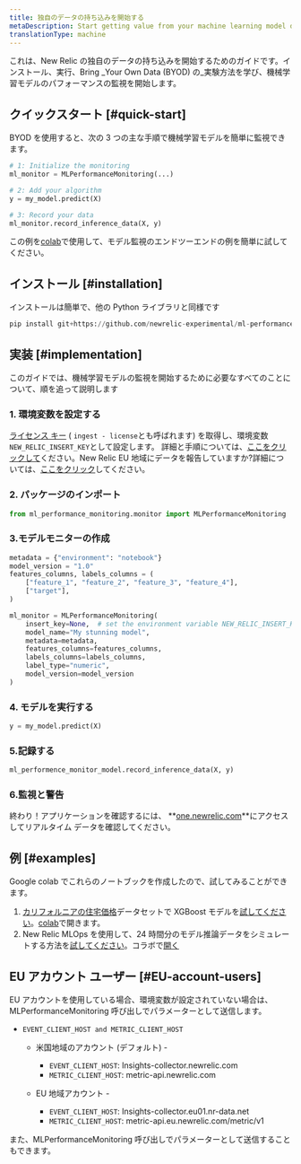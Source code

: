 ```yaml
---
title: 独自のデータの持ち込みを開始する
metaDescription: Start getting value from your machine learning model data in just a few minutes within New Relic
translationType: machine
---
```


これは、New Relic の独自のデータの持ち込みを開始するためのガイドです。インストール、実行、Bring _Your Own Data (BYOD) の_実験方法を学び、機械学習モデルのパフォーマンスの監視を開始します。

## クイックスタート [#quick-start]

BYOD を使用すると、次の 3 つの主な手順で機械学習モデルを簡単に監視できます。

```python
# 1: Initialize the monitoring
ml_monitor = MLPerformanceMonitoring(...)

# 2: Add your algorithm
y = my_model.predict(X)

# 3: Record your data
ml_monitor.record_inference_data(X, y)
```

この例を[colab](https://colab.research.google.com/github/newrelic-experimental/ml-performance-monitoring/blob/main/examples/XGBoost_on_Boston_housing_prices_dataset.ipynb)で使用して、モデル監視のエンドツーエンドの例を簡単に試してください。

## インストール [#installation]

インストールは簡単で、他の Python ライブラリと同様です

```python
pip install git+https://github.com/newrelic-experimental/ml-performance-monitoring.git
```

## 実装 [#implementation]

このガイドでは、機械学習モデルの監視を開始するために必要なすべてのことについて、順を追って説明します

### 1. 環境変数を設定する

[ライセンス キー](/docs/apis/intro-apis/new-relic-api-keys/#license-key) ( `ingest - license`とも呼ばれます) を取得し、環境変数`NEW_RELIC_INSERT_KEY`として設定します。 詳細と手順については、[ここをクリックして](https://docs.newrelic.com/docs/apis/intro-apis/new-relic-api-keys/#license-key)ください。New Relic EU 地域にデータを報告していますか?詳細については、[ここをクリック](#EU-account-users)してください。

### 2. パッケージのインポート

```python
from ml_performance_monitoring.monitor import MLPerformanceMonitoring
```

### 3.モデルモニターの作成

```python
metadata = {"environment": "notebook"}
model_version = "1.0"
features_columns, labels_columns = (
    ["feature_1", "feature_2", "feature_3", "feature_4"],
    ["target"],
)

ml_monitor = MLPerformanceMonitoring(
    insert_key=None,  # set the environment variable NEW_RELIC_INSERT_KEY or send your insert key here
    model_name="My stunning model",
    metadata=metadata,
    features_columns=features_columns,
    labels_columns=labels_columns,
    label_type="numeric",
    model_version=model_version
)
```

### 4. モデルを実行する

```python
y = my_model.predict(X)
```

### 5.記録する

```python
ml_performence_monitor_model.record_inference_data(X, y)
```

### 6.監視と警告

終わり！アプリケーションを確認するには、 **[one.newrelic.com](https://one.newrelic.com/all-capabilities)**にアクセスしてリアルタイム データを確認してください。

## 例 [#examples]

Google colab でこれらのノートブックを作成したので、試してみることができます。

1. [カリフォルニアの住宅価格](https://scikit-learn.org/stable/modules/generated/sklearn.datasets.fetch_california_housing.html)データセットで XGBoost モデルを[試してください](https://github.com/newrelic-experimental/ml-performance-monitoring/blob/main/examples/XGBoost_on_California_housing_prices_dataset.ipynb)。[colab](https://colab.research.google.com/github/newrelic-experimental/ml-performance-monitoring/blob/main/examples/XGBoost_on_California_housing_prices_dataset.ipynb)で開きます。
2. New Relic MLOps を使用して、24 時間分のモデル推論データをシミュレートする方法を[試してください](https://github.com/newrelic-experimental/ml-performance-monitoring/blob/main/examples/sklearn.RandomForestClassifier_on_Iris_dataset.ipynb)。コラボで[開く](https://colab.research.google.com/github/newrelic-experimental/ml-performance-monitoring/blob/main/examples/sklearn.RandomForestClassifier_on_Iris_dataset.ipynb)

## EU アカウント ユーザー [#EU-account-users]

EU アカウントを使用している場合、環境変数が設定されていない場合は、MLPerformanceMonitoring 呼び出しでパラメーターとして送信します。

* `EVENT_CLIENT_HOST and METRIC_CLIENT_HOST`

  * 米国地域のアカウント (デフォルト) -

    * `EVENT_CLIENT_HOST`: Insights-collector.newrelic.com
    * `METRIC_CLIENT_HOST`: metric-api.newrelic.com

  * EU 地域アカウント -

    * `EVENT_CLIENT_HOST`: Insights-collector.eu01.nr-data.net
    * `METRIC_CLIENT_HOST`: metric-api.eu.newrelic.com/metric/v1

また、MLPerformanceMonitoring 呼び出しでパラメーターとして送信することもできます。